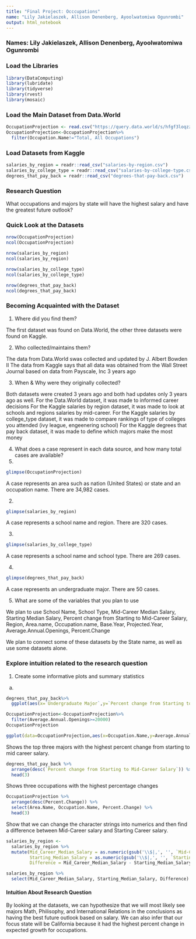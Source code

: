 ```yaml
---
title: "Final Project: Occcupations"
name: "Lily Jakielaszek, Allison Denenberg, Ayoolwatomiwa Ogunrombi"
output: html_notebook
---
```


### Names: Lily Jakielaszek, Allison Denenberg, Ayoolwatomiwa Ogunrombi
### Load the Libraries 
```r
library(DataComputing)
library(lubridate)
library(tidyverse)
library(rvest)
library(mosaic)
```

### Load the Main Dataset from Data.World
```r
OccupationProjection <- read.csv("https://query.data.world/s/hfgf3loqzzbk34aytghvne5sxg3ljr", header=TRUE, stringsAsFactors=FALSE);
OccupationProjection<-OccupationProjection%>%
  filter(Occupation.Name!="Total, All Occupations")
```
### Load Datasets from Kaggle 
```r
salaries_by_region = readr::read_csv("salaries-by-region.csv")
salaries_by_college_type = readr::read_csv("salaries-by-college-type.csv")
degrees_that_pay_back = readr::read_csv("degrees-that-pay-back.csv")
```
### Research Question

What occupations and majors by state will have the highest salary and have the greatest future outlook?

### Quick Look at the Datasets
```r
nrow(OccupationProjection)
ncol(OccupationProjection)
```

```r
nrow(salaries_by_region)
ncol(salaries_by_region)
```

```r
nrow(salaries_by_college_type)
ncol(salaries_by_college_type)
```

```r
nrow(degrees_that_pay_back)
ncol(degrees_that_pay_back)
```


### Becoming Acquainted with the Dataset 
1. Where did you find them?

The first dataset was found on Data.World, the other three datasets were found on Kaggle. 

2. Who collected/maintains them?

The data from Data.World swas collected and updated by J. Albert Bowden II 
The data from Kaggle says that all data was obtained from the Wall Street Journal based on data from Payscale, Inc 3 years ago

3. When & Why were they originally collected?

Both datasets were created 3 years ago and both had updates only 3 years ago as well.
For the Data.World dataset, it was made to informed career decisions 
For the Kaggle salaries by region dataset, it was made to look at schools and regions salaries by mid-career.
For the Kaggle salaries by college_type dataset, it was made to compare rankings of type of colleges you attended (ivy league, engeenering school)
For the Kaggle degrees that pay back dataset, it was made to define which majors make the most money 

4. What does a case represent in each data source, and how many total cases are available?
1. 
```r
glimpse(OccupationProjection)
```
A case represents an area such as nation (United States) or state and an occupation name. There are 34,982 cases.

2.
```r
glimpse(salaries_by_region)
```
A case represents a school name and region. There are 320 cases.

3.
```r
glimpse(salaries_by_college_type)
```
A case represents a school name and school type. There are 269 cases.

4. 
```r
glimpse(degrees_that_pay_back)
```
A case represents an undergraduate major. There are 50 cases. 

5. What are some of the variables that you plan to use

We plan to use School Name, School Type, Mid-Career Median Salary, Starting Median Salary, Percent change from Starting to Mid-Career Salary, Region, Area.name, Occupation.name, Base.Year, Projected.Year, Average.Annual.Openings, Percent.Change 

We plan to connect some of these datasets by the State name, as well as use some datasets alone. 

### Explore intuition related to the research question
1. Create some informative plots and summary statistics 

a. 
```r
degrees_that_pay_back%>%
  ggplot(aes(x=`Undergraduate Major`,y=`Percent change from Starting to Mid-Career Salary`))+geom_point()+theme_bw()
```
```r
OccupationProjection<-OccupationProjection%>%
  filter(Average.Annual.Openings>=20000)
OccupationProjection
```

```r
ggplot(data=OccupationProjection,aes(x=Occupation.Name,y=Average.Annual.Openings ))+geom_bar(stat='identity',position='stack', width=.9)+theme_bw()
```
Shows the top three majors with the highest percent change from starting to mid career salary.
```r
degrees_that_pay_back %>%
  arrange(desc(`Percent change from Starting to Mid-Career Salary`)) %>%
  head(3)
```

Shows three occupations with the highest percentage changes 
```r
OccupationProjection %>%
  arrange(desc(Percent.Change)) %>%
  select(Area.Name, Occupation.Name, Percent.Change) %>%
  head(3)
```

Show that we can change the character strings into numerics and then find a difference between Mid-Career salary and Starting Career salary.
```r
salaries_by_region <-
  salaries_by_region %>%
  mutate(Mid_Career_Median_Salary = as.numeric(gsub('\\$|,', '', `Mid-Career Median Salary`)),
         Starting_Median_Salary = as.numeric(gsub('\\$|,', '', `Starting Median Salary`)),
         Difference = Mid_Career_Median_Salary - Starting_Median_Salary)

salaries_by_region %>%
  select(Mid_Career_Median_Salary, Starting_Median_Salary, Difference)
```

#### Intuition About Research Question

By looking at the datasets, we can hypothesize that we will most likely see majors Math, Philisophy, and International Relations in the conclusions as having the best future outlook based on salary. We can also infer that our focus state will be California because it had the highest percent change in expected growth for occupations. 



